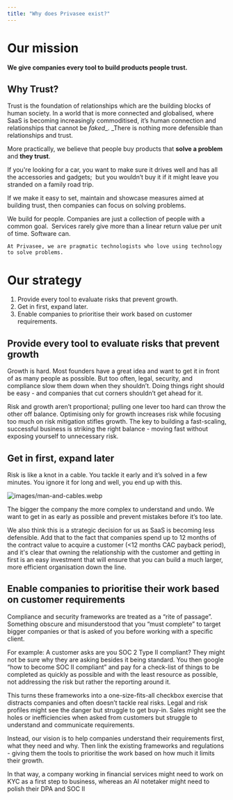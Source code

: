 ```yaml
---
title: "Why does Privasee exist?"
---
```


# Our mission

**We give companies every tool to build products people trust.**

## Why Trust? 

Trust is the foundation of relationships which are the building blocks of human society. In a world that is more connected and globalised, where SaaS is becoming increasingly commoditised, it’s human connection and relationships that cannot be _faked_\_. \_There is nothing more defensible than relationships and trust. 

More practically, we believe that people buy products that **solve a problem** and **they trust**.

If you're looking for a car, you want to make sure it drives well and has all the accessories and gadgets;  but you wouldn’t buy it if it might leave you stranded on a family road trip.

If we make it easy to set, maintain and showcase measures aimed at building trust, then companies can focus on solving problems.

<AccordionGroup>
  <Accordion title="Why companies and not people?" icon="fa-question">
    We build for people. Companies are just a collection of people with a common goal. 
  </Accordion>
  <Accordion title="Why build tools instead of a service?" icon="fa-solid fa-question">
    Services rarely give more than a linear return value per unit of time. Software can.

    At Privasee, we are pragmatic technologists who love using technology to solve problems.
  </Accordion>
</AccordionGroup>

# Our strategy

1. Provide every tool to evaluate risks that prevent growth.
2. Get in first, expand later.
3. Enable companies to prioritise their work based on customer requirements.

## Provide every tool to evaluate risks that prevent growth

Growth is hard. Most founders have a great idea and want to get it in front of as many people as possible. But too often, legal, security, and compliance slow them down when they shouldn’t. Doing things right should be easy - and companies that cut corners shouldn’t get ahead for it. 

Risk and growth aren’t proportional; pulling one lever too hard can throw the other off balance. Optimising only for growth increases risk while focusing too much on risk mitigation stifles growth. The key to building a fast-scaling, successful business is striking the right balance - moving fast without exposing yourself to unnecessary risk.

## Get in first, expand later

Risk is like a knot in a cable. You tackle it early and it’s solved in a few minutes. You ignore it for long and well, you end up with this.

![images/man-and-cables.webp](/images/man-and-cables.webp)

The bigger the company the more complex to understand and undo. We want to get in as early as possible and prevent mistakes before it’s too late. 

We also think this is a strategic decision for us as SaaS is becoming less defensible. Add that to the fact that companies spend up to 12 months of the contract value to acquire a customer (<12 months CAC payback period), and it's clear that owning the relationship with the customer and getting in first is an easy investment that will ensure that you can build a much larger, more efficient organisation down the line.

## Enable companies to prioritise their work based on customer requirements

Compliance and security frameworks are treated as a “rite of passage”. Something obscure and misunderstood that you “must complete” to target bigger companies or that is asked of you before working with a specific client. 

For example: A customer asks are you SOC 2 Type II compliant? They might not be sure why they are asking besides it being standard. You then google “how to become SOC II compliant” and pay for a check-list of things to be completed as quickly as possible and with the least resource as possible, not addressing the risk but rather the reporting around it.

This turns these frameworks into a one-size-fits-all checkbox exercise that distracts companies and often doesn’t tackle real risks. Legal and risk profiles might see the danger but struggle to get buy-in. Sales might see the holes or inefficiencies when asked from customers but struggle to understand and communicate requirements. 

Instead, our vision is to help companies understand their requirements first, what they need and why. Then link the existing frameworks and regulations - giving them the tools to prioritise the work based on how much it limits their growth.

In that way, a company working in financial services might need to work on KYC as a first step to business, whereas an AI notetaker might need to polish their DPA and SOC II